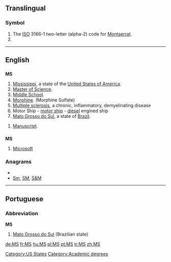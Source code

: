 {{also|Appendix:Variations of "ms"}}
==Translingual==

===Symbol===
{{infl|mul|symbol}}

# The [[ISO]] 3166-1 two-letter (alpha-2) code for [[Montserrat]].
# {{SI-unit-abbnp|mega|siemens|electrical conductance}}

----

==English==

==={{abbreviation}}===
'''MS'''

# [[Mississippi]], a state of the [[United States of America]].
# [[Master of Science]].
# [[middle school|Middle School]].
# [[morphine|Morphine]].  (Morphine Sulfate)
# [[multiple sclerosis|Multiple sclerosis]], a chronic, inflammatory, demyelinating disease
# Motor Ship - [[motor ship]] - [[diesel]] engined ship
# [[Mato Grosso do Sul]], a state of [[Brazil]].

{{infl|en|abbreviation|g=s|p|MSS}}
# [[manuscript|Manuscript]].

==={{initialism}}===
'''MS'''

# [[Microsoft]]

===Anagrams===
* {{alphagram|ms}}
* [[Sm#English|Sm]], [[SM#English|SM]], [[S&M#English|S&M]]


[[Category:US States]]
[[Category:Academic degrees]]
----

==Portuguese==

===Abbreviation===
'''MS'''

# [[Mato Grosso do Sul]] (Brazilian state)

[[de:MS]]
[[fr:MS]]
[[hu:MS]]
[[pl:MS]]
[[pt:MS]]
[[tr:MS]]
[[zh:MS]]